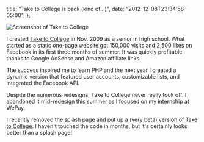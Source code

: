   title: "Take to College is back (kind of...)",
  date: "2012-12-08T23:34:58-05:00",
};

![Screenshot of Take to College](./take-to-college.png)

I created [Take to College](http://taketocollege.com/) in Nov. 2009 as a senior in high school. What started as a static one-page website got 150,000 visits and 2,500 likes on Facebook in its first three months of summer. It was quickly profitable thanks to Google AdSense and Amazon affiliate links.

The success inspired me to learn PHP and the next year I created a dynamic version that featured user accounts, customizable lists, and integrated the Facebook API.

Despite the numerous redesigns, Take to College never really took off. I abandoned it mid-redesign this summer as I focused on my internship at WePay.

I recently removed the splash page and put up [a (very beta) version of Take to College](http://taketocollege.com/). I haven't touched the code in months, but it's certainly looks better than a splash page!
